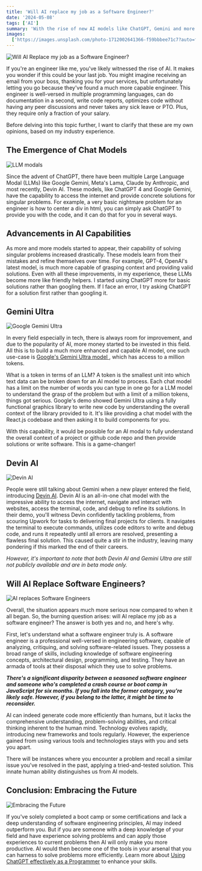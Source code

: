 ```yaml
---
title: 'Will AI replace my job as a Software Engineer?'
date: '2024-05-08'
tags: ['AI']
summary: 'With the rise of new AI models like ChatGPT, Gemini and more recently Devin, one must think, will they replace me as a Software Engineer?'
images:
  ['https://images.unsplash.com/photo-1712002641366-f59bbbee71c7?auto=format&fit=crop&w=1040&q=80']
---
```


![Will AI Replace my job as a Software Engineer?](https://images.unsplash.com/photo-1712002641366-f59bbbee71c7?auto=format&fit=crop&w=1040&q=80)

If you're an engineer like me, you've likely witnessed the rise of AI. It makes you wonder if this could be your last job. You might imagine receiving an email from your boss, thanking you for your services, but unfortunately letting you go because they've found a much more capable engineer. This engineer is well-versed in multiple programming languages, can do documentation in a second, write code reports, optimizes code without having any peer discussions and never takes any sick leave or PTO. Plus, they require only a fraction of your salary.

Before delving into this topic further, I want to clarify that these are my own opinions, based on my industry experience.

## The Emergence of Chat Models

![LLM modals](https://images.unsplash.com/photo-1710993012000-f109972e3b8f?auto=format&fit=crop&w=1040&q=80)

Since the advent of ChatGPT, there have been multiple Large Language Modal (LLMs) like Google Gemini, Meta's Lama, Claude by Anthropic, and most recently, Devin AI. These models, like ChatGPT 4 and Google Gemini, have the capability to access the internet and provide concrete solutions for singular problems. For example, a very basic nightmare problem for an engineer is how to center a div in html, you can simply ask ChatGPT to provide you with the code, and it can do that for you in several ways.

## Advancements in AI Capabilities

As more and more models started to appear, their capability of solving singular problems increased drastically. These models learn from their mistakes and refine themselves over time. For example, GPT-4, OpenAI's latest model, is much more capable of grasping context and providing valid solutions. Even with all these improvements, in my experience, these LLMs become more like friendly helpers. I started using ChatGPT more for basic solutions rather than googling them. If I face an error, I try asking ChatGPT for a solution first rather than googling it.

## Gemini Ultra

![Google Gemini Ultra](https://storage.googleapis.com/gweb-uniblog-publish-prod/images/Gemini_SS.width-1300.jpg)

In every field especially in tech, there is always room for improvement, and due to the popularity of AI, more money started to be invested in this field. All this is to build a much more enhanced and capable AI model, one such use-case is [Google's Gemini Ultra model ](https://deepmind.google/technologies/gemini), which has access to a million tokens.

What is a token in terms of an LLM? A token is the smallest unit into which text data can be broken down for an AI model to process. Each chat model has a limit on the number of words you can type in one go for a LLM model to understand the grasp of the problem but with a limit of a million tokens, things got serious. Google's demo showed Gemini Ultra using a fully functional graphics library to write new code by understanding the overall context of the library provided to it. It's like providing a chat model with the React.js codebase and then asking it to build components for you.

With this capability, it would be possible for an AI modal to fully understand the overall context of a project or github code repo and then provide solutions or write software. This is a game-changer!

## Devin AI

![Devin AI](/static/images/devin.png)

People were still talking about Gemini when a new player entered the field, introducing [Devin AI](https://www.cognition.ai/introducing-devin). Devin AI is an all-in-one chat model with the impressive ability to access the internet, navigate and interact with websites, access the terminal, code, and debug to refine its solutions. In their demo, you'll witness Devin confidently tackling problems, from scouring Upwork for tasks to delivering final projects for clients. It navigates the terminal to execute commands, utilizes code editors to write and debug code, and runs it repeatedly until all errors are resolved, presenting a flawless final solution. This caused quite a stir in the industry, leaving many pondering if this marked the end of their careers.

_However, it's important to note that both Devin AI and Gemini Ultra are still not publicly available and are in beta mode only._

## Will AI Replace Software Engineers?

![AI replaces Software Engineers](https://images.unsplash.com/photo-1658999109686-c1d354090b6e?auto=format&fit=crop&w=1040&q=80)

Overall, the situation appears much more serious now compared to when it all began. So, the burning question arises: will AI replace my job as a software engineer? The answer is both yes and no, and here's why.

First, let's understand what a software engineer truly is. A software engineer is a professional well-versed in engineering software, capable of analyzing, critiquing, and solving software-related issues. They possess a broad range of skills, including knowledge of software engineering concepts, architectural design, programming, and testing. They have an armada of tools at their disposal which they use to solve problems.

**_There's a significant disparity between a seasoned software engineer and someone who's completed a crash course or boot camp in JavaScript for six months. If you fall into the former category, you're likely safe. However, if you belong to the latter, it might be time to reconsider._**

AI can indeed generate code more efficiently than humans, but it lacks the comprehensive understanding, problem-solving abilities, and critical thinking inherent to the human mind. Technology evolves rapidly, introducing new frameworks and tools regularly. However, the experience gained from using various tools and technologies stays with you and sets you apart.

There will be instances where you encounter a problem and recall a similar issue you've resolved in the past, applying a tried-and-tested solution. This innate human ability distinguishes us from AI models.

## Conclusion: Embracing the Future

![Embracing the Future](https://images.unsplash.com/photo-1519608487953-e999c86e7455?auto=format&fit=crop&w=1040&q=80)

If you've solely completed a boot camp or some certifications and lack a deep understanding of software engineering principles, AI may indeed outperform you. But if you are someone with a deep knowledge of your field and have experience solving problems and can apply those experiences to current problems then AI will only make you more productive. AI would then become one of the tools in your arsenal that you can harness to solve problems more efficiently. Learn more about [Using ChatGPT effectively as a Programmer](../blog/using-chatgpt-effectively-as-a-programmer) to enhance your skills.
